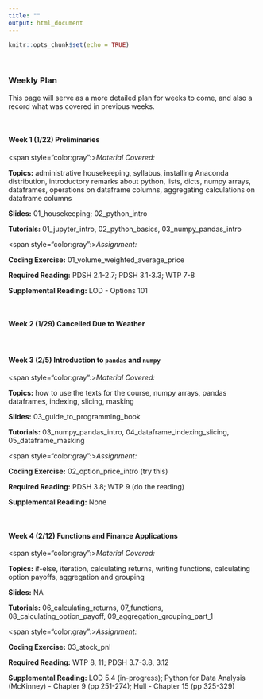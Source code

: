 ```yaml
---
title: ""
output: html_document
---
```


```r
knitr::opts_chunk$set(echo = TRUE)
```

&nbsp;

### **Weekly Plan**

This page will serve as a more detailed plan for weeks to come, and also a record what was covered in previous weeks.

&nbsp;


#### Week 1 (1/22) Preliminaries

<span style="color:gray":>*Material Covered:*</span> 

**Topics:** administrative housekeeping, syllabus, installing Anaconda distribution, introductory remarks about python, lists, dicts, numpy arrays, dataframes, operations on dataframe columns, aggregating calculations on dataframe columns

**Slides:** 01_housekeeping; 02_python_intro

**Tutorials:** 01_jupyter_intro, 02_python_basics, 03_numpy_pandas_intro

<span style="color:gray":>*Assignment:*</span> 

**Coding Exercise:** 01_volume_weighted_average_price

**Required Reading:** PDSH 2.1-2.7; PDSH 3.1-3.3; WTP 7-8

**Supplemental Reading:** LOD - Options 101

&nbsp;

#### Week 2 (1/29) Cancelled Due to Weather


<!-- <span style="color:gray":>*Material Covered:*</span>  -->

<!-- **Topics:** how to use the texts for the course, numpy arrays, pandas dataframes, indexing, slicing, masking -->

<!-- **Slides:** 03_guide_to_programming_book -->

<!-- **Tutorials:** 03_numpy_pandas_intro, 04_dataframe_indexing_slicing, 05_dataframe_masking (try to work through these on your own, but we will still go over them in class next time) -->

<!-- <span style="color:gray":>*Assignment:*</span>  -->

<!-- **Coding Exercise:** 02_option_price_intro (try this) -->

<!-- **Required Reading:** PDSH 3.8; WTP 9 (do the reading) -->

<!-- **Supplemental Reading:** None -->

&nbsp;

#### Week 3 (2/5) Introduction to `pandas` and `numpy`


<span style="color:gray":>*Material Covered:*</span> 

**Topics:** how to use the texts for the course, numpy arrays, pandas dataframes, indexing, slicing, masking

**Slides:** 03_guide_to_programming_book

**Tutorials:** 03_numpy_pandas_intro, 04_dataframe_indexing_slicing, 05_dataframe_masking

<span style="color:gray":>*Assignment:*</span> 

**Coding Exercise:** 02_option_price_intro (try this)

**Required Reading:** PDSH 3.8; WTP 9 (do the reading)

**Supplemental Reading:** None

&nbsp;


#### Week 4 (2/12) Functions and Finance Applications


<span style="color:gray":>*Material Covered:*</span> 

**Topics:** if-else, iteration, calculating returns, writing functions, calculating option payoffs, aggregation and grouping

**Slides:** NA

**Tutorials:** 06_calculating_returns, 07_functions, 08_calculating_option_payoff, 09_aggregation_grouping_part_1

<span style="color:gray":>*Assignment:*</span> 

**Coding Exercise:** 03_stock_pnl

**Required Reading:** WTP 8, 11; PDSH 3.7-3.8, 3.12

**Supplemental Reading:** LOD 5.4 (in-progress); Python for Data Analysis (McKinney) - Chapter 9 (pp 251-274); Hull - Chapter 15 (pp 325-329)

&nbsp;

